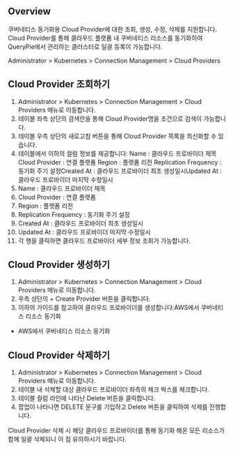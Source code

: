 ## Overview
쿠버네티스 동기화용 Cloud Provider에 대한 조회, 생성, 수정, 삭제를 지원합니다. Cloud Provider를 통해 클라우드 플랫폼 내 쿠버네티스 리소스를 동기화하여 QueryPie에서 관리하는 클러스터로 일괄 등록이 가능합니다. 

Administrator > Kubernetes > Connection Management > Cloud Providers

## Cloud Provider 조회하기 
1. Administrator > Kubernetes > Connection Management > Cloud Providers 메뉴로 이동합니다.
2. 테이블 좌측 상단의 검색란을 통해 Cloud Provider명을 조건으로 검색이 가능합니다. 
3. 테이블 우측 상단의 새로고침 버튼을 통해 Cloud Provider 목록을 최신화할 수 있습니다. 
4. 테이블에서 이하의 컬럼 정보를 제공합니다: Name : 클라우드 프로바이더 제목Cloud Provider : 연결 플랫폼 Region : 플랫폼 리전 Replication Frequency : 동기화 주기 설정Created At : 클라우드 프로바이더 최초 생성일시Updated At : 클라우드 프로바이더 마지막 수정일시
  1. Name : 클라우드 프로바이더 제목
  2. Cloud Provider : 연결 플랫폼 
  3. Region : 플랫폼 리전 
  4. Replication Frequency : 동기화 주기 설정
  5. Created At : 클라우드 프로바이더 최초 생성일시
  6. Updated At : 클라우드 프로바이더 마지막 수정일시
5. 각 행을 클릭하면 클라우드 프로바이더 세부 정보 조회가 가능합니다.

## Cloud Provider 생성하기 
1. Administrator > Kubernetes > Connection Management > Cloud Providers 메뉴로 이동합니다.
2. 우측 상단의 + Create Provider 버튼을 클릭합니다.
3. 이하의 가이드를 참고하여 클라우드 프로바이더를 생성합니다:AWS에서 쿠버네티스 리소스 동기화
  * AWS에서 쿠버네티스 리소스 동기화

## Cloud Provider 삭제하기  
1. Administrator > Kubernetes > Connection Management > Cloud Providers 메뉴로 이동합니다.
2. 테이블 내 삭제할 대상 클라우드 프로바이더 좌측의 체크 박스를 체크합니다. 
3. 테이블 컬럼 라인에 나타난 Delete 버튼을 클릭합니다. 
4. 팝업이 나타나면 DELETE 문구를 기입하고 Delete 버튼을 클릭하여 삭제를 진행합니다. 

Cloud Provider 삭제 시 해당 클라우드 프로바이더를 통해 동기화 해온 모든 리소스가 함께 일괄 삭제되니 이 점 유의하시기 바랍니다. 
